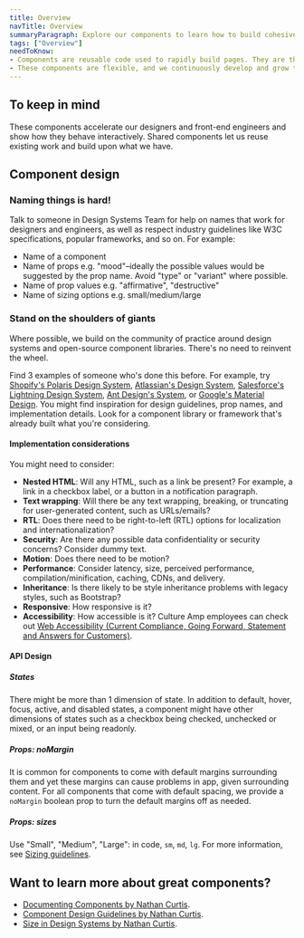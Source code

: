 ```yaml
---
title: Overview
navTitle: Overview
summaryParagraph: Explore our components to learn how to build cohesive and predictable products for Culture Amp using Kaizen.
tags: ["Overview"]
needToKnow:
- Components are reusable code used to rapidly build pages. They are the source of truth for our shared User Interface elements.
- These components are flexible, and we continuously develop and grow them to match our evolving product needs.
---
```


## To keep in mind

These components accelerate our designers and front-end engineers and show how they behave interactively. Shared components let us reuse existing work and build upon what we have.




## Component design

### Naming things is hard!

Talk to someone in Design Systems Team for help on names that work for designers and engineers, as well as respect industry guidelines like W3C specifications, popular frameworks, and so on. For example:

- Name of a component
- Name of props e.g. "mood"–ideally the possible values would be suggested by the prop name. Avoid "type" or "variant" where possible.
- Name of prop values e.g. "affirmative", "destructive"
- Name of sizing options e.g. small/medium/large

### Stand on the shoulders of giants

Where possible, we build on the community of practice around design systems and open-source component libraries. There's no need to reinvent the wheel.

Find 3 examples of someone who's done this before. For example, try [Shopify's Polaris Design System](https://polaris.shopify.com/components/get-started), [Atlassian's Design System](https://www.atlassian.design/), [Salesforce's Lightning Design System](https://www.lightningdesignsystem.com/guidelines/overview/), [Ant Design's System](https://ant.design/), or [Google's Material Design](https://material.io/design/). You might find inspiration for design guidelines, prop names, and implementation details. Look for a component library or framework that's already built what you're considering.

#### Implementation considerations

You might need to consider:

- **Nested HTML**: Will any HTML, such as a link be present? For example, a link in a checkbox label, or a button in a notification paragraph.
- **Text wrapping**: Will there be any text wrapping, breaking, or truncating for user-generated content, such as URLs/emails?
- **RTL**: Does there need to be right-to-left (RTL) options for localization and internationalization?
- **Security**: Are there any possible data confidentiality or security concerns? Consider dummy text.
- **Motion**: Does there need to be motion?
- **Performance**: Consider latency, size, perceived performance, compilation/minification, caching, CDNs, and delivery.
- **Inheritance**: Is there likely to be style inheritance problems with legacy styles, such as Bootstrap?
- **Responsive**: How responsive is it?
- **Accessibility**: How accessible is it? Culture Amp employees can check out [Web Accessibility (Current Compliance, Going Forward, Statement and Answers for Customers)](https://cultureamp.atlassian.net/wiki/spaces/Prod/pages/428572998/Web+Accessibility).

#### API Design

##### States

There might be more than 1 dimension of state. In addition to default, hover, focus, active, and disabled states, a component might have other dimensions of states such as a checkbox being checked, unchecked or mixed, or an input being readonly.

##### Props: noMargin

It is common for components to come with default margins surrounding them and yet these margins can cause problems in app, given surrounding content. For all components that come with default spacing, we provide a `noMargin` boolean prop to turn the default margins off as needed.

##### Props: sizes

Use "Small", "Medium", "Large": in code, `sm`, `md`, `lg`. For more information, see [Sizing guidelines](https://cultureamp.design/guidelines/sizing).


## Want to learn more about great components?

- [Documenting Components by Nathan Curtis](https://medium.com/eightshapes-llc/documenting-components-9fe59b80c015).
- [Component Design Guidelines by Nathan Curtis](https://medium.com/eightshapes-llc/component-design-guidelines-eca706100e7c).
- [Size in Design Systems by Nathan Curtis](https://medium.com/eightshapes-llc/size-in-design-systems-64f234aec519).

